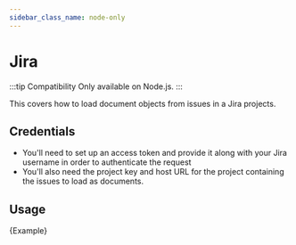 ```yaml
---
sidebar_class_name: node-only
---
```


# Jira

:::tip Compatibility
Only available on Node.js.
:::

This covers how to load document objects from issues in a Jira projects.

## Credentials

- You'll need to set up an access token and provide it along with your Jira username in order to authenticate the request
- You'll also need the project key and host URL for the project containing the issues to load as documents.

## Usage


<CodeBlock language="typescript">{Example}</CodeBlock>
